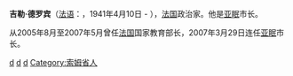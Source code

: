'''吉勒·德罗宾'''（[[法语|法语]]：'''{{lang|fr|Gilles de Robien}}'''，1941年4月10日 - ），[[法国|法国]]政治家。他是[[亚眠|亚眠]]市长。

从2005年8月至2007年5月曾任[[法国|法国]]国家教育部长，2007年3月29日连任[[亚眠|亚眠]]市长。

{{leader|[[弗朗索瓦·菲永|弗朗索瓦·菲永]]|'''法国国家教育部长'''|[[克萨维埃·达尔柯斯|克萨维埃·达尔柯斯]]}}
{{Authority control}}
{{France-poli-bio-stub}}

[[Category:1941年出生|d]]
[[Category:法国国民教育部长|d]]
[[Category:法国籍欧洲议会议员|d]]
[[Category:索姆省人|Category:索姆省人]]